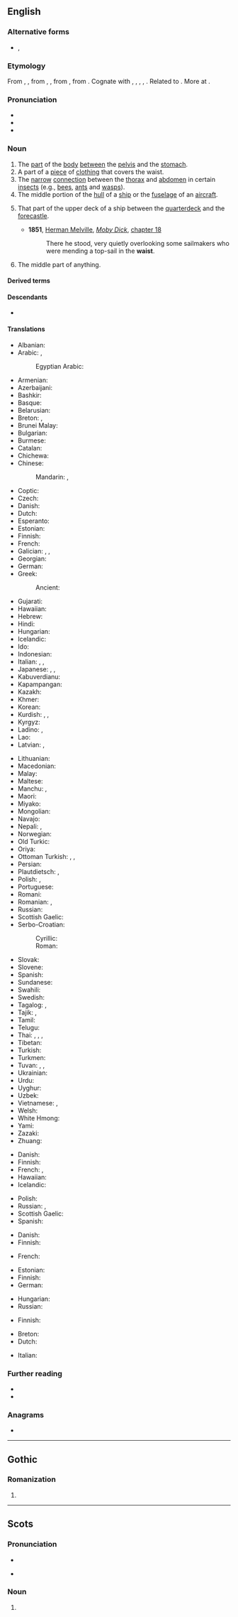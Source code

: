 ==English==

===Alternative forms===
* {{l|en|waste}}, {{l|en|wast}} {{qualifier|obsolete}}

===Etymology===
From {{inh|en|enm|waste}}, {{m|enm|wast||stature, waist}}, from {{der|en|ang|*wǣst}}, {{m|ang|*wǣxt}}, from {{der|en|gem-pro|*wahstuz||growth, development, stature, build}}, from {{der|en|ine-pro|*h₂weg-|*h₂weg-s-|to multiply, increase}}. Cognate with {{cog|gmh|wahst||growth}}, {{cog|da|vækst||growth}}, {{cog|sv|växt||growth, development, size}}, {{cog|is|vöxtur||growth}}, {{cog|got|𐍅𐌰𐌷𐍃𐍄𐌿𐍃||growth}}. Related to {{cog|ang|weaxan||to grow, increase}}. More at {{l|en|wax}}.

===Pronunciation===
* {{IPA|en|/weɪst/}}
* {{rhymes|en|eɪst}}
* {{homophones|en|waste}}

===Noun===
{{en-noun}}

# The [[part]] of the [[body]] [[between]] the [[pelvis]] and the [[stomach]].
# A part of a [[piece]] of [[clothing]] that covers the waist.
# The [[narrow]] [[connection]] between the [[thorax]] and [[abdomen]] in certain [[insect]]s (e.g., [[bee]]s, [[ant]]s and [[wasp]]s).
# The middle portion of the [[hull]] of a [[ship]] or the [[fuselage]] of an [[aircraft]].
# {{lb|en|nautical}} That part of the upper deck of a ship between the [[quarterdeck]] and the [[forecastle]].
#* '''1851''', [[w:Herman Melville|Herman Melville]], ''[[w:Moby Dick|Moby Dick]]'', [[s:Moby-Dick/Chapter 18|chapter 18]]
#*: There he stood, very quietly overlooking some sailmakers who were mending a top-sail in the '''waist'''.
# {{lb|en|obsolete}} The middle part of anything.
#: {{rfquotek|en|Shakespeare}} <!--who used it for the middle of a musical instrument, and of a period of time-->

====Derived terms====
{{col4|en
|pantywaist
|sheer-to-waist
|shirtwaist
|waistband
|waist cincher
|waistcoat
|waistless
|waistline
|wasp waist
}}

====Descendants====
* {{desc|ja|ウエスト|tr=uesuto|bor=1}}

====Translations====
{{trans-top|part of the body}}
* Albanian: {{t+|sq|bel|m}}
* Arabic: {{t|ar|خَصْر|m}}, {{t|ar|وَسَط|m}}
*: Egyptian Arabic: {{t|arz|وسط|m|tr=weṣṭ}}
* Armenian: {{t-needed|hy}}
* Azerbaijani: {{t+|az|bel}}
* Bashkir: {{t|ba|бил}}
* Basque: {{t-needed|eu}}
* Belarusian: {{t|be|та́лія|f}}
* Breton: {{t+|br|dargreiz|m}}, {{t+|br|bandenn|f}}
* Brunei Malay: {{t|kxd|pinggang}}
* Bulgarian: {{t|bg|та́лия|f}}
* Burmese: {{t+|my|ခါး}}
* Catalan: {{t+|ca|cintura|f}}
* Chichewa: {{t|ny|chiuno}}
* Chinese:
*: Mandarin: {{t+|cmn|腰|tr=yāo}}, {{t+|cmn|腰部|tr=yāobù}}
* Coptic: {{t|cop|ϯⲡⲓ|f}}
* Czech: {{t+|cs|pas|m}}
* Danish: {{t|da|talje|c}}
* Dutch: {{t+|nl|middel|n}}
* Esperanto: {{t+|eo|talio}}
* Estonian: {{t|et|vöökoht}}
* Finnish: {{t+|fi|vyötärö}}
* French: {{t+|fr|taille|f}}
* Galician: {{t+|gl|cintura|f}}, {{t+|gl|van|m}}, {{t|gl|cós|m}}
* Georgian: {{t+|ka|წელი}}
* German: {{t+|de|Taille|f}}
* Greek: {{t+|el|μέση|f}}
*: Ancient: {{t|grc|ἰξύς|f}}
* Gujarati: {{t+|gu|કમર}}
* Hawaiian: {{t|haw|pūhaka}}
* Hebrew: {{t+|he|מֹתֶן|m|tr=moten}}
* Hindi: {{t+|hi|कमर|f}}
* Hungarian: {{t+|hu|derék}}
* Icelandic: {{t+|is|mitti|n}}
* Ido: {{t+|io|tayo}}
* Indonesian: {{t+|id|pinggang}}
* Italian: {{t+|it|vita|f}}, {{t+|it|cintura|f}}, {{t+|it|cintola|f}}
* Japanese: {{t|ja|胴のくびれ|tr=どうのくびれ, dō no kubire}}, {{t+|ja|腰部|tr=ようぶ, yōbu}}, {{t|ja|胴回り|tr=どうまわり, dōmawari}}
* Kabuverdianu: {{t|kea|sintura}}
* Kapampangan: {{t|pam|awakan}}
* Kazakh: {{t|kk|бел}}
* Khmer: {{t+|km|ចង្កេះ}}
* Korean: {{t+|ko|허리}}
* Kurdish: {{t+|ku|navteng|f}}, {{t+|ku|newq|f}}, {{t+|ku|کەمەر}}
* Kyrgyz: {{t+|ky|бел}}
* Ladino: {{t|lad|ביל|m}}, {{t|lad|bel|m}}
* Lao: {{t+|lo|ແອວ}}
* Latvian: {{t|lv|viduklis|m}}, {{t|lv|jostasvieta|f}}
{{trans-mid}}
* Lithuanian: {{t|lt|juosmuo|?}}
* Macedonian: {{t|mk|појас|m}}
* Malay: {{t|ms|pinggang}}
* Maltese: {{t|mt|qadd}}
* Manchu: {{t|mnc|ᡩᠠᡵᠠ|tr=dara}}, {{t|mnc|ᡩᠠᡵᠠᠮᠠ|tr=darama}}
* Maori: {{t-needed|mi}}
* Miyako: {{t|mvi|ヨーラ|tr=jōra}}
* Mongolian: {{t+|mn|бэлхүүс}}
* Navajo: {{t|nv|anííʼ}}
* Nepali: {{t|ne|कटि}}, {{t|ne|कम्मर}}
* Norwegian: {{t|no|midje|?}}
* Old Turkic: {{t|otk|𐰋𐰃𐰠|tr=bél}}
* Oriya: {{t-needed|or}}
* Ottoman Turkish: {{t|ota|بل|tr=bel}}, {{t|ota|بیل|tr=bîl}}, {{t|ota|كمر|tr=kemer}}
* Persian: {{t+|fa|کمر|tr=kamar}}
* Plautdietsch: {{t|pdt|Kjnäp|f}}, {{t|pdt|Weest|f}}
* Polish: {{t+|pl|talia|f}}, {{t+|pl|pas|m}}
* Portuguese: {{t+|pt|cintura|f}}
* Romani: {{t|rom|mashkar|m}}
* Romanian: {{t+|ro|mijloc|?}}, {{t+|ro|talie|?}}
* Russian: {{t+|ru|та́лия|f}}
* Scottish Gaelic: {{t|gd|meadhan|m}}
* Serbo-Croatian:
*: Cyrillic: {{t|sh|по̏ја̄с|m}}
*: Roman: {{t+|sh|pȍjās|m}}
* Slovak: {{t|sk|pás|m}}
* Slovene: {{t+|sl|pas|m}}
* Spanish: {{t+|es|cintura|f}}
* Sundanese: {{t|su|angkeng}}
* Swahili: {{t+|sw|kiuno}}
* Swedish: {{t+|sv|midja|?}}
* Tagalog: {{t+|tl|baywang}}, {{t+|tl|bewang}}
* Tajik: {{t+|tg|камар}}, {{t+|tg|миён}}
* Tamil: {{t+|ta|இடுப்பு}}
* Telugu: {{t+|te|నడుము}}
* Thai: {{t+|th|เอว}}, {{t+|th|สะเอว}}, {{t+|th|กะเอว}}, {{t|th|บั้นเอว}}
* Tibetan: {{t-needed|bo}}
* Turkish: {{t+|tr|bel}}
* Turkmen: {{t+|tk|bil}}
* Tuvan: {{t|tyv|бел кежик}}, {{t|tyv|бел кеш}}, {{t|tyv|бел кежи}}
* Ukrainian: {{t|uk|та́лія|f}}
* Urdu: {{t|ur|کمر|f|tr=kamar}}
* Uyghur: {{t|ug|بەل}}
* Uzbek: {{t+|uz|bel}}
* Vietnamese: {{t+|vi|eo}}, {{t+|vi|eo lưng}}
* Welsh: {{t|cy|gwasg|m}}
* White Hmong: {{t-needed|mww}}
* Yami: {{t|tao|kawakan}}
* Zazaki: {{t|zza|mér}}
* Zhuang: {{t|za|hwet}}
{{trans-bottom}}

{{trans-top|part of a piece of clothing that covers the waist}}
* Danish: {{t|da|talje|c}}
* Finnish: {{t+|fi|vyötärö}}
* French: {{t+|fr|taille|f}}, {{t+|fr|ceinture|f}}
* Hawaiian: {{t|haw|pākana}}
* Icelandic: {{t+|is|mitti|n}}
{{trans-mid}}
* Polish: {{t+|pl|pas|m}}
* Russian: {{t+|ru|по́яс|m}}, {{t+|ru|лиф|m}} {{qualifier|bodice}}
* Scottish Gaelic: {{t|gd|meadhan|m}}
* Spanish: {{t+|es|cintura|f}}
{{trans-bottom}}

{{trans-top|narrow connection between the thorax and abdomen in certain insects}}
* Danish: {{t|da|hvepsetalje|c}}
* Finnish: {{t+|fi|vyötärö}}
{{trans-mid}}
* French: {{t+|fr|taille|f}}
{{trans-bottom}}

{{trans-top|middle portion of the hull of a ship or the fuselage of an aircraft}}
* Estonian: {{t|et|kesktekk}}
* Finnish: {{t|fi|keskirunko}}
* German: {{t+|de|Rumpf|m}}
{{trans-mid}}
* Hungarian: {{t+|hu|törzs}}
* Russian: {{t+|ru|шкафу́т|m}}
{{trans-bottom}}

{{trans-top|nautical: upper deck of a ship between the quarterdeck and the forecastle}}
{{trans-mid}}
{{trans-bottom}}

{{trans-top|middle part of anything}}
* Finnish: {{t|fi|keskiosa}}
{{trans-mid}}
{{trans-bottom}}

{{checktrans-top}}
* Breton: {{t+check|br|bandenn|f}}
* Dutch: {{t-check|nl|middendek|n}}
{{trans-mid}}
* Italian: {{t+check|it|vita|f}}
{{trans-bottom}}

===Further reading===
* {{projectlink|1911|Waist}}
* {{projectlink|Wikipedia|Waist (disambiguation)|Waist}}

===Anagrams===
* {{anagrams|en|a=aistw|Swati|Waits|waits}}

----

==Gothic==

===Romanization===
{{got-rom}}

# {{romanization of|got|𐍅𐌰𐌹𐍃𐍄}}

----

==Scots==

===Pronunciation===
* {{IPA|sco|/west/}}
* {{a|Mid Northern Scots}} {{IPA|sco|/wəist/}}

===Noun===
{{sco-noun}}

# {{l|en|waist}}